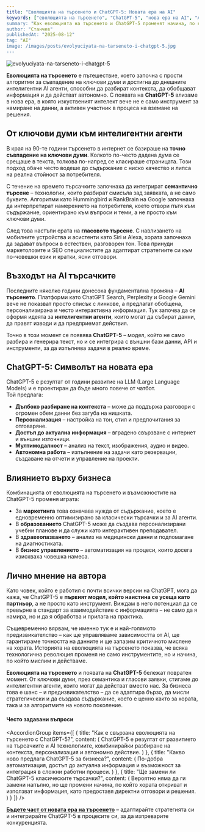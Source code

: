 ```yaml
---
title: "Еволюцията на търсенето и ChatGPT-5: Новата ера на AI"
keywords: ["еволюцията на търсенето", "ChatGPT-5", "нова ера на AI", "AI търсене", "изкуствен интелект", "интелигентни агенти", "SEO" "]
summary: "Как еволюцията на търсенето и ChatGPT-5 променят начина, по който откриваме и използваме информация. Експертен анализ и прогнози."
author: "Станчев"
publishedAt: "2025-08-12"
tag: "AI"
image: /images/posts/evolyuciyata-na-tarseneto-i-chatgpt-5.jpg
---
```

![evolyuciyata-na-tarseneto-i-chatgpt-5](/images/posts/evolyuciyata-na-tarseneto-i-chatgpt-5.jpg)  

<strong>Еволюцията на търсенето</strong> е пътешествие, което започна с прости алгоритми за съвпадение на ключови думи и достигна до днешните интелигентни AI агенти, способни да разбират контекста, да обобщават информация и да действат автономно. С появата на <strong>ChatGPT-5</strong> влизаме в нова ера, в която изкуственият интелект вече не е само инструмент за намиране на данни, а активен участник в процеса на вземане на решения.

<Feedback
  title="Важно"
  description="Разбирането на връзката между еволюцията на търсенето и новите възможности на ChatGPT-5 е ключово за всеки бизнес, който иска да остане конкурентен в ерата на AI."
/>

<h2 id="nachalo">От ключови думи към интелигентни агенти</h2>

В края на 90-те години търсенето в интернет се базираше на <strong>точно съвпадение на ключови думи</strong>. Колкото по-често дадена дума се срещаше в текста, толкова по-напред се класираше страницата. Този подход обаче често водеше до съдържание с ниско качество и липса на реална стойност за потребителя.

С течение на времето търсачките започнаха да интегрират <strong>семантично търсене</strong> – технологии, които разбират смисъла зад заявката, а не само буквите. Алгоритми като Hummingbird и RankBrain на Google започнаха да интерпретират намерението на потребителя, което отвори пътя към съдържание, ориентирано към въпроси и теми, а не просто към ключови думи.

След това настъпи ерата на <strong>гласовото търсене</strong>. С навлизането на мобилните устройства и асистенти като Siri и Alexa, хората започнаха да задават въпроси в естествен, разговорен тон. Това принуди маркетолозите и SEO специалистите да адаптират стратегиите си към по-човешки език и кратки, ясни отговори.

<h2 id="ai-tarsene">Възходът на AI търсачките</h2>

Последните няколко години донесоха фундаментална промяна – <strong>AI търсенето</strong>. Платформи като ChatGPT Search, Perplexity и Google Gemini вече не показват просто списък с линкове, а предлагат обобщена, персонализирана и често интерактивна информация. Тук започва да се оформя идеята за <strong>интелигентни агенти</strong>, които могат да събират данни, да правят изводи и да предприемат действия.

Точно в този момент се появява <strong>ChatGPT-5</strong> – модел, който не само разбира и генерира текст, но и се интегрира с външни бази данни, API и инструменти, за да изпълнява задачи в реално време.

<h2 id="chatgpt-5">ChatGPT-5: Символът на новата ера</h2>

ChatGPT-5 е резултат от години развитие на LLM (Large Language Models) и е проектиран да бъде много повече от чатбот.  
Той предлага:
- <strong>Дълбоко разбиране на контекста</strong> – може да поддържа разговори с огромен обем данни без загуба на нишката.  
- <strong>Персонализация</strong> – настройка на тон, стил и предпочитания за отговаряне.  
- <strong>Достъп до актуална информация</strong> – вградено свързване с интернет и външни източници.  
- <strong>Мултимодалност</strong> – анализ на текст, изображения, аудио и видео.  
- <strong>Автономна работа</strong> – изпълнение на задачи като резервации, създаване на отчети и управление на проекти.

<h2 id="vazdeystvie">Влиянието върху бизнеса</h2>

Комбинацията от еволюцията на търсенето и възможностите на ChatGPT-5 променя играта:
- За <strong>маркетинга</strong> това означава нужда от съдържание, което е едновременно оптимизирано за класически търсачки и за AI агенти.  
- В <strong>образованието</strong> ChatGPT-5 може да създава персонализирани учебни планове и да служи като интерактивен преподавател.  
- В <strong>здравеопазването</strong> – анализ на медицински данни и подпомагане на диагностиката.  
- В <strong>бизнес управлението</strong> – автоматизация на процеси, които досега изискваха човешка намеса.

<h2 id="lichno-mnenie">Лично мнение на автора</h2>

Като човек, който е работил с почти всички версии на ChatGPT, мога да кажа, че ChatGPT-5 е <strong>първият модел, който наистина се усеща като партньор</strong>, а не просто като инструмент. Виждам в него потенциал да се превърне в стандарт за взаимодействие с информацията – не само да я намира, но и да я обработва и прилага на практика.  

Същевременно вярвам, че именно тук е и най-голямото предизвикателство – как ще управляваме зависимостта от AI, ще гарантираме точността на данните и ще запазим критичното мислене на хората. Историята на еволюцията на търсенето показва, че всяка технологична революция променя не само инструментите, но и начина, по който мислим и действаме.

<strong>Еволюцията на търсенето</strong> и появата на <strong>ChatGPT-5</strong> бележат повратен момент. От ключови думи, през семантика и гласови заявки, стигаме до интелигентни агенти, които могат да действат вместо нас. За бизнеса това е шанс – и предизвикателство – да се адаптира бързо, да мисли стратегически и да създава съдържание, което е ценно както за хората, така и за алгоритмите на новото поколение.

<h4 id="faq">Често задавани въпроси</h4>

<AccordionGroup
  items={[
    {
      title: "Как е свързана еволюцията на търсенето с ChatGPT-5?",
      content: (
        <Text onBackground="neutral-weak">
          ChatGPT-5 е резултат от развитието на търсачките и AI технологиите, комбинирайки разбиране на контекста, персонализация и автономно действие.
        </Text>
      )
    },
    {
      title: "Какво ново предлага ChatGPT-5 за бизнеса?",
      content: (
        <Text onBackground="neutral-weak">
          По-добра автоматизация, достъп до актуална информация и възможност за интеграция в сложни работни процеси.
        </Text>
      )
    },
    {
      title: "Ще замени ли ChatGPT-5 класическите търсачки?",
      content: (
        <Text onBackground="neutral-weak">
          Вероятно няма да ги замени напълно, но ще промени начина, по който хората откриват и използват информация, като предоставя директни отговори и решения.
        </Text>
      )
    }
  ]}
/>

<p>
<strong><a href="https://stanchev.bg/" target="_blank" rel="noopener">Бъдете част от новата ера на търсенето</a></strong> – адаптирайте стратегията си и интегрирайте ChatGPT-5 в процесите си, за да изпреварите конкуренцията.
</p>
